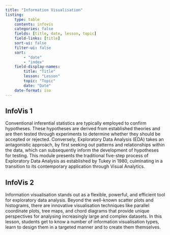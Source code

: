 ```yaml
---
title: "Information Visualisation"
listing:
    type: table
    contents: infovis
    categories: false
    fields: [title, date, lesson, topic]
    field-links: [title]
    sort-ui: false
    filter-ui: false
    sort:
        - "date"
        - "index"
    field-display-names:
        title: "Title"
        lesson: "Lesson"
        topic: "Topic"
        date: "Date"
    date-format: iso
---
```


## InfoVis 1
Conventional inferential statistics are typically employed to confirm hypotheses. These hypotheses are derived from established theories and are then tested through experiments to determine whether they should be accepted or rejected. Conversely, Exploratory Data Analysis (EDA) takes an antagonistic approach, by first seeking out patterns and relationships within the data, which can subsequently inform the development of hypotheses for testing. This module presents the traditional five-step process of Exploratory Data Analysis as established by Tukey in 1980, culminating in a transition to its contemporary application through Visual Analytics.

## InfoVis 2
Information visualisation stands out as a flexible, powerful, and efficient tool for exploratory data analysis. Beyond the well-known scatter plots and histograms, there are innovative visualisation techniques like parallel coordinate plots, tree maps, and chord diagrams that provide unique perspectives for analysing increasingly large and complex datasets. In this lesson, students get to know a number of information visualisation types, learn to design them in a targeted manner and to create them themselves.
